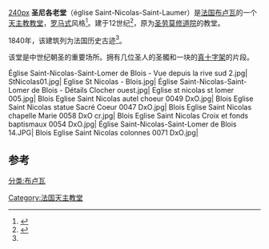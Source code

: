 [[image:_Blois_10.jpg|240px]]
'''圣尼各老堂'''（église Saint-Nicolas-Saint-Laumer）是[[法国|法国]][[布卢瓦|布卢瓦]]的一个[[天主教|天主教]][[教堂|教堂]]，[[罗马式|罗马式]]风格<ref name="mérimée">{{Base Mérimée|PA00098343|Église Saint-Nicolas-Saint-Lomer}}</ref>。建于12世纪<ref name="patrimoine-histoire">{{cite web|url=http://www.patrimoine-histoire.fr/Patrimoine/Blois/Blois-Saint-Nicolas.htm|title=Blois, église Saint-Nicolas|3=|accessdate=2016-05-26|archive-date=2020-01-14|archive-url=https://web.archive.org/web/20200114164003/https://www.patrimoine-histoire.fr/Patrimoine/Blois/Blois-Saint-Nicolas.htm|dead-url=no}}</ref>，原为[[圣劳莫修道院|圣劳莫修道院]]的教堂。

1840年，该建筑列为法国历史古迹<ref name="mérimée" />。

该堂是中世纪朝圣的重要场所。拥有几位圣人的圣髑和一块的[[真十字架|真十字架]]的片段。

<gallery caption="" mode="packed">
Église Saint-Nicolas-Saint-Lomer de Blois - Vue depuis la rive sud 2.jpg|
StNicolas01.jpg|
Eglise St Nicolas - Blois.jpg|
Église Saint-Nicolas-Saint-Lomer de Blois - Détails Clocher ouest.jpg|
Eglise st nicolas st lomer 005.jpg|
Blois Eglise Saint Nicolas autel choeur 0049 DxO.jpg|
Blois Eglise Saint Nicolas statue Sacré Coeur 0047 DxO.jpg|
Blois Eglise Saint Nicolas chapelle Marie 0058 DxO cr.jpg|
Blois Eglise Saint Nicolas Croix et fonds baptismaux 0054 DxO.jpg|
Église Saint-Nicolas-Saint-Lomer de Blois 14.JPG|
Blois Eglise Saint Nicolas colonnes 0071 DxO.jpg|
</gallery>
==参考 ==
{{References}}
[[分类:布卢瓦|分类:布卢瓦]]
[[Category:法国天主教堂|Category:法国天主教堂]]